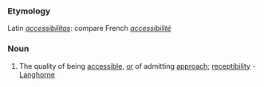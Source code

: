 ===Etymology===
Latin ''[[accessibilitas]]'': compare French ''[[accessibilité]]''
===Noun===
#The quality of being [[accessible]], [[or]] of admitting [[approach]]; [[receptibility]] - [[Langhorne]]